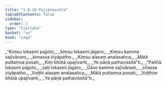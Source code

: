 ```yaml
---
title: "1.8.10 Pajjotasutta"
tableOfContents: false
sidebar:
  order: 2
type: "tipitaka"
basket: "su"
book: "saga"
---
```



<DynamicBreadcrumb />

<Division number="80" book="saga" bookNo="12" page="41">

<Paragraph number="359" type="verses" book="saga">
_“Kiṃsu lokasmi pajjoto,_  
_kiṃsu lokasmi jāgaro;_  
_Kiṃsu kamme sajīvānaṃ,_  
_kimassa iriyāpatho._  

</Paragraph>

<Paragraph number="360" type="verses" book="saga">
_Kiṃsu alasaṃ analasañca,_  
_Mātā puttaṃva posati;_  
_Kiṃ bhūtā upajīvanti,_  
_Ye pāṇā pathavissitā”ti._  

</Paragraph>

<Paragraph number="361" type="verses" book="saga">
_“Paññā lokasmi pajjoto,_  
_sati lokasmi jāgaro;_  
_Gāvo kamme sajīvānaṃ,_  
_sītassa iriyāpatho._  

</Paragraph>

<Paragraph number="362" type="verses" book="saga">
_Vuṭṭhi alasaṃ analasañca,_  
_Mātā puttaṃva posati;_  
_Vuṭṭhiṃ bhūtā upajīvanti,_  
_Ye pāṇā pathavissitā”ti._
</Paragraph>
</Division>